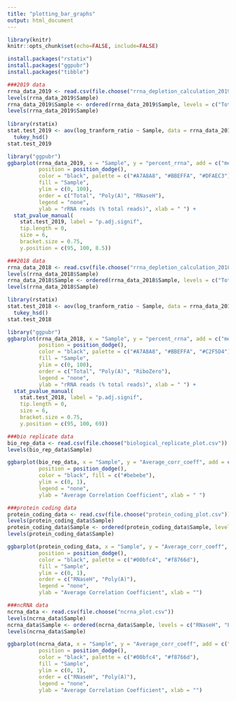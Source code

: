 ```yaml
---
title: "plotting_bar_graphs"
output: html_document
---
```


```r
library(knitr)
knitr::opts_chunk$set(echo=FALSE, include=FALSE)
```

```r
install.packages("rstatix")
install.packages("ggpubr")
install.packages("tibble")
```

```r
###2019 data
rrna_data_2019 <- read.csv(file.choose("rrna_depletion_calculation_2019.csv"))
levels(rrna_data_2019$Sample)
rrna_data_2019$Sample <- ordered(rrna_data_2019$Sample, levels = c("Total", "Poly(A)", "RNaseH"))
levels(rrna_data_2019$Sample)
 
library(rstatix)
stat.test_2019 <- aov(log_tranform_ratio ~ Sample, data = rrna_data_2019) %>%
  tukey_hsd()
stat.test_2019 

library("ggpubr")
ggbarplot(rrna_data_2019, x = "Sample", y = "percent_rrna", add = c("mean_se"),
          position = position_dodge(),
          color = "black", palette = c("#A7A8A8", "#BBEFFA", "#DFAEC3"),
          fill = "Sample",
          ylim = c(0, 100),
          order = c("Total", "Poly(A)", "RNaseH"),
          legend = "none",
          ylab = "rRNA reads (% total reads)", xlab = " ") +
  stat_pvalue_manual(
    stat.test_2019, label = "p.adj.signif", 
    tip.length = 0,
    size = 6,
    bracket.size = 0.75,
    y.position = c(95, 100, 8.5))
```

```r
###2018 data
rrna_data_2018 <- read.csv(file.choose("rrna_depletion_calculation_2018.csv"))
levels(rrna_data_2018$Sample)
rrna_data_2018$Sample <- ordered(rrna_data_2018$Sample, levels = c("Total", "Poly(A)", "RiboZero"))
levels(rrna_data_2018$Sample)

library(rstatix)
stat.test_2018 <- aov(log_tranform_ratio ~ Sample, data = rrna_data_2018) %>%
  tukey_hsd()
stat.test_2018 

library("ggpubr")
ggbarplot(rrna_data_2018, x = "Sample", y = "percent_rrna", add = c("mean_se"),
          position = position_dodge(),
          color = "black", palette = c("#A7A8A8", "#BBEFFA", "#C2F5D4"),
          fill = "Sample",
          ylim = c(0, 100),
          order = c("Total", "Poly(A)", "RiboZero"),
          legend = "none",
          ylab = "rRNA reads (% total reads)", xlab = " ") +
  stat_pvalue_manual(
    stat.test_2018, label = "p.adj.signif", 
    tip.length = 0,
    size = 6,
    bracket.size = 0.75,
    y.position = c(95, 100, 69))

```

```r
###bio replicate data
bio_rep_data <- read.csv(file.choose("biological_replicate_plot.csv"))
levels(bio_rep_data$Sample)

ggbarplot(bio_rep_data, x = "Sample", y = "Average_corr_coeff", add = c("mean_se"),
          position = position_dodge(),
          color = "black", fill = c("#bebebe"),
          ylim = c(0, 1),
          legend = "none",
          ylab = "Average Correlation Coefficient", xlab = " ")

```

```r
###protein coding data
protein_coding_data <- read.csv(file.choose("protein_coding_plot.csv"))
levels(protein_coding_data$Sample)
protein_coding_data$Sample <- ordered(protein_coding_data$Sample, levels = c("RNaseH", "Poly(A)"))
levels(protein_coding_data$Sample)

ggbarplot(protein_coding_data, x = "Sample", y = "Average_corr_coeff", add = c("mean_se"),
          position = position_dodge(),
          color = "black", palette = c("#00bfc4", "#f8766d"),
          fill = "Sample",
          ylim = c(0, 1),
          order = c("RNaseH", "Poly(A)"),
          legend = "none",
          ylab = "Average Correlation Coefficient", xlab = "")
```

```r
###ncRNA data
ncrna_data <- read.csv(file.choose("ncrna_plot.csv"))
levels(ncrna_data$Sample)
ncrna_data$Sample <- ordered(ncrna_data$Sample, levels = c("RNaseH", "Poly(A)"))
levels(ncrna_data$Sample)

ggbarplot(ncrna_data, x = "Sample", y = "Average_corr_coeff", add = c("mean_se"),
          position = position_dodge(),
          color = "black", palette = c("#00bfc4", "#f8766d"),
          fill = "Sample",
          ylim = c(0, 1),
          order = c("RNaseH", "Poly(A)"),
          legend = "none",
          ylab = "Average Correlation Coefficient", xlab = "")
```